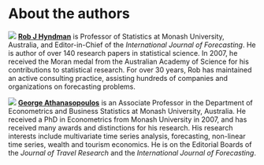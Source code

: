 # About the authors {-}

![](Hyndman.png) [**Rob J Hyndman**](https://robjhyndman.com) is Professor of Statistics at Monash University, Australia, and Editor-in-Chief of the *International Journal of Forecasting*. He is author of over 140 research papers in statistical science. In 2007, he received the Moran medal from the Australian Academy of Science for his contributions to statistical research. For over 30 years, Rob has maintained an active consulting practice, assisting hundreds of companies and organizations on forecasting problems.

![](Athanasopoulos.png) [**George Athana­sopou­los**](https://research.monash.edu/en/persons/george-athanasopoulos) is an Associate Professor in the Department of Econometrics and Business Statistics at Monash University, Australia. He received a PhD in Econometrics from Monash University in 2007, and has received many awards and distinctions for his research. His research interests include multivariate time series analysis, forecasting, non-linear time series, wealth and tourism economics. He is on the Editorial Boards of the *Journal of Travel Research* and the *International Journal of Forecasting*.

